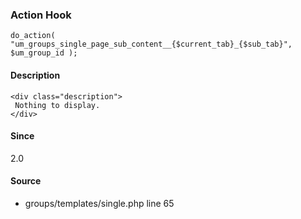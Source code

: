 
<UMBreadCrumb type="action"/>

### Action Hook    
    
```
do_action( "um_groups_single_page_sub_content__{$current_tab}_{$sub_tab}", $um_group_id );
```

#### Description
    <div class="description">
     Nothing to display.
    </div>

#### Since
<div class="description">
2.0
</div>

#### Source
  - <Link href="https://github.com/ultimatemember/groups/tree/2.3.0/templates/single.php#L65">groups/templates/single.php</Link> <Link href="https://github.com/ultimatemember/groups/tree/2.3.0/templates/single.php#L65">line 65</Link>

